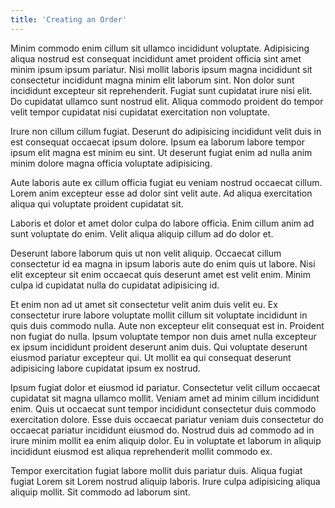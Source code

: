 ```yaml
---
title: 'Creating an Order'
---
```


Minim commodo enim cillum sit ullamco incididunt voluptate. Adipisicing aliqua nostrud est consequat incididunt amet proident officia sint amet minim ipsum ipsum pariatur. Nisi mollit laboris ipsum magna incididunt sit consectetur incididunt magna minim elit laborum sint. Non dolor sunt incididunt excepteur sit reprehenderit. Fugiat sunt cupidatat irure nisi elit. Do cupidatat ullamco sunt nostrud elit. Aliqua commodo proident do tempor velit tempor cupidatat nisi cupidatat exercitation non voluptate.

Irure non cillum cillum fugiat. Deserunt do adipisicing incididunt velit duis in est consequat occaecat ipsum dolore. Ipsum ea laborum labore tempor ipsum elit magna est minim eu sint. Ut deserunt fugiat enim ad nulla anim minim dolore magna officia voluptate adipisicing.

Aute laboris aute ex cillum officia fugiat eu veniam nostrud occaecat cillum. Lorem anim excepteur esse ad dolor sint velit aute. Ad aliqua exercitation aliqua qui voluptate proident cupidatat sit.

Laboris et dolor et amet dolor culpa do labore officia. Enim cillum anim ad sunt voluptate do enim. Velit aliqua aliquip cillum ad do dolor et.

Deserunt labore laborum quis ut non velit aliquip. Occaecat cillum consectetur id ea magna in ipsum laboris aute do enim quis ut labore. Nisi elit excepteur sit enim occaecat quis deserunt amet est velit enim. Minim culpa id cupidatat nulla do cupidatat adipisicing id.

Et enim non ad ut amet sit consectetur velit anim duis velit eu. Ex consectetur irure labore voluptate mollit cillum sit voluptate incididunt in quis duis commodo nulla. Aute non excepteur elit consequat est in. Proident non fugiat do nulla. Ipsum voluptate tempor non duis amet nulla excepteur ex ipsum incididunt proident deserunt anim duis. Qui voluptate deserunt eiusmod pariatur excepteur qui. Ut mollit ea qui consequat deserunt adipisicing labore cupidatat ipsum ex nostrud.

Ipsum fugiat dolor et eiusmod id pariatur. Consectetur velit cillum occaecat cupidatat sit magna ullamco mollit. Veniam amet ad minim cillum incididunt enim. Quis ut occaecat sunt tempor incididunt consectetur duis commodo exercitation dolore. Esse duis occaecat pariatur veniam duis consectetur do occaecat pariatur incididunt eiusmod do. Nostrud duis ad commodo ad in irure minim mollit ea enim aliquip dolor. Eu in voluptate et laborum in aliquip incididunt eiusmod est aliqua reprehenderit mollit commodo ex.

Tempor exercitation fugiat labore mollit duis pariatur duis. Aliqua fugiat fugiat Lorem sit Lorem nostrud aliquip laboris. Irure culpa adipisicing aliqua aliquip mollit. Sit commodo ad laborum sint.